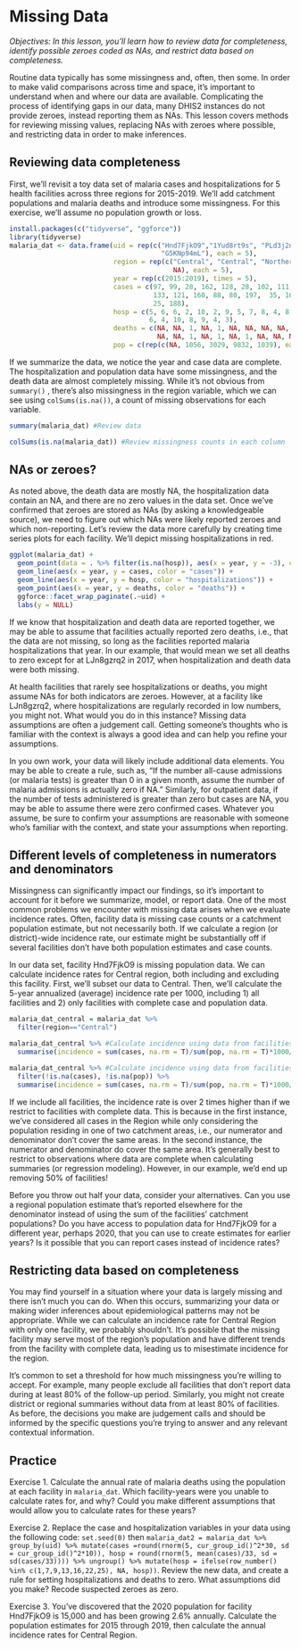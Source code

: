 # Missing Data

*Objectives: In this lesson, you'll learn how to* *review data for completeness, identify possible zeroes coded as NAs, and restrict data based on completeness.*

Routine data typically has some missingness and, often, then some. In order to make valid comparisons across time and space, it's important to understand when and where our data are available. Complicating the process of identifying gaps in our data, many DHIS2 instances do not provide zeroes, instead reporting them as NAs. This lesson covers methods for reviewing missing values, replacing NAs with zeroes where possible, and restricting data in order to make inferences.

## Reviewing data completeness

First, we'll revisit a toy data set of malaria cases and hospitalizations for 5 health facilities across three regions for 2015-2019. We'll add catchment populations and malaria deaths and introduce some missingness. For this exercise, we'll assume no population growth or loss.

```r
install.packages(c("tidyverse", "ggforce"))
library(tidyverse)  
malaria_dat <- data.frame(uid = rep(c("Hnd7FjkO9","1Yud8rt9s", "PLd3j2ncr","LJn8gzrq2",
                                      "G5KNp94mL"), each = 5),
                          region = rep(c("Central", "Central", "Northern", "Southern",
                                         NA), each = 5),
                          year = rep(c(2015:2019), times = 5),
                          cases = c(97, 99, 28, 162, 128, 28, 102, 111, 182, 23, 45, 56,
                                    133, 121, 160, 88, 80, 197,  35, 160, 185, 184, 164, 
                                    25, 188), 
                          hosp = c(5, 6, 6, 2, 10, 2, 9, 5, 7, 8, 4, 8, 3, 4, 2, 5, 6, NA,
                                   6, 4, 10, 8, 9, 4, 3),
                          deaths = c(NA, NA, 1, NA, 1, NA, NA, NA, NA, NA, NA, 1, NA, NA,
                                     NA, NA, 1, NA, 1, NA, 1, NA, NA, NA, 1),
                          pop = c(rep(c(NA, 1056, 3029, 9832, 1039), each = 5)))
```

If we summarize the data, we notice the year and case data are complete. The hospitalization and population data have some missingness, and the death data are almost completely missing. While it's not obvious from `summary()` , there's also missingness in the region variable, which we can see using `colSums(is.na())`, a count of missing observations for each variable.

```r
summary(malaria_dat) #Review data

colSums(is.na(malaria_dat)) #Review missingness counts in each column
```

## NAs or zeroes?

As noted above, the death data are mostly NA, the hospitalization data contain an NA, and there are no zero values in the data set. Once we've confirmed that zeroes are stored as NAs (by asking a knowledgeable source), we need to figure out which NAs were likely reported zeroes and which non-reporting. Let's review the data more carefully by creating time series plots for each facility. We'll depict missing hospitalizations in red.

```r
ggplot(malaria_dat) +
  geom_point(data = . %>% filter(is.na(hosp)), aes(x = year, y = -3), color = "red") +
  geom_line(aes(x = year, y = cases, color = "cases")) +
  geom_line(aes(x = year, y = hosp, color = "hospitalizations")) +
  geom_point(aes(x = year, y = deaths, color = "deaths")) +
  ggforce::facet_wrap_paginate(.~uid) +
  labs(y = NULL)
```

If we know that hospitalization and death data are reported together, we may be able to assume that facilities actually reported zero deaths, i.e., that the data are not missing, so long as the facilities reported malaria hospitalizations that year. In our example, that would mean we set all deaths to zero except for at LJn8gzrq2 in 2017, when hospitalization and death data were both missing.

At health facilities that rarely see hospitalizations or deaths, you might assume NAs for both indicators are zeroes. However, at a facility like LJn8gzrq2, where hospitalizations are regularly recorded in low numbers, you might not. What would you do in this instance? Missing data assumptions are often a judgement call. Getting someone's thoughts who is familiar with the context is always a good idea and can help you refine your assumptions.

In you own work, your data will likely include additional data elements. You may be able to create a rule, such as, "If the number all-cause admissions (or malaria tests) is greater than 0 in a given month, assume the number of malaria admissions is actually zero if NA." Similarly, for outpatient data, if the number of tests administered is greater than zero but cases are NA, you may be able to assume there were zero confirmed cases. Whatever you assume, be sure to confirm your assumptions are reasonable with someone who's familiar with the context, and state your assumptions when reporting.

## Different levels of completeness in numerators and denominators

Missingness can significantly impact our findings, so it's important to account for it before we summarize, model, or report data. One of the most common problems we encounter with missing data arises when we evaluate incidence rates. Often, facility data is missing case counts or a catchment population estimate, but not necessarily both. If we calculate a region (or district)-wide incidence rate, our estimate might be substantially off if several facilities don't have both population estimates and case counts.

In our data set, facility Hnd7FjkO9 is missing population data. We can calculate incidence rates for Central region, both including and excluding this facility. First, we'll subset our data to Central. Then, we'll calculate the 5-year annualized (average) incidence rate per 1000, including 1) all facilities and 2) only facilities with complete case and population data.

```r
malaria_dat_central = malaria_dat %>%
  filter(region=="Central")

malaria_dat_central %>% #Calculate incidence using data from facilities with missing data
  summarise(incidence = sum(cases, na.rm = T)/sum(pop, na.rm = T)*1000/5) #Ignore NAs

malaria_dat_central %>% #Calculate incidence using data from facilities removing rows with missing data
  filter(!is.na(cases), !is.na(pop)) %>%
  summarise(incidence = sum(cases, na.rm = T)/sum(pop, na.rm = T)*1000/5) #Divide by 5 to annualize.
```

If we include all facilities, the incidence rate is over 2 times higher than if we restrict to facilities with complete data. This is because in the first instance, we've considered all cases in the Region while only considering the population residing in one of two catchment areas, i.e., our numerator and denominator don't cover the same areas. In the second instance, the numerator and denominator do cover the same area. It's generally best to restrict to observations where data are complete when calculating summaries (or regression modeling). However, in our example, we'd end up removing 50% of facilities!

Before you throw out half your data, consider your alternatives. Can you use a regional population estimate that's reported elsewhere for the denominator instead of using the sum of the facilities' catchment populations? Do you have access to population data for Hnd7FjkO9 for a different year, perhaps 2020, that you can use to create estimates for earlier years? Is it possible that you can report cases instead of incidence rates?

## Restricting data based on completeness

You may find yourself in a situation where your data is largely missing and there isn't much you can do. When this occurs, summarizing your data or making wider inferences about epidemiological patterns may not be appropriate. While we can calculate an incidence rate for Central Region with only one facility, we probably shouldn't. It's possible that the missing facility may serve most of the region's population and have different trends from the facility with complete data, leading us to misestimate incidence for the region.

It's common to set a threshold for how much missingness you're willing to accept. For example, many people exclude all facilities that don't report data during at least 80% of the follow-up period. Similarly, you might not create district or regional summaries without data from at least 80% of facilities. As before, the decisions you make are judgement calls and should be informed by the specific questions you're trying to answer and any relevant contextual information.

## Practice

Exercise 1. Calculate the annual rate of malaria deaths using the population at each facility in `malaria_dat`. Which facility-years were you unable to calculate rates for, and why? Could you make different assumptions that would allow you to calculate rates for these years?

Exercise 2. Replace the case and hospitalization variables in your data using the following code: `set.seed(0)` then `malaria_dat2 = malaria_dat %>% group_by(uid) %>% mutate(cases =round(rnorm(5, cur_group_id()^2*30, sd = cur_group_id()^2*10)), hosp = round(rnorm(5, mean(cases)/33, sd = sd(cases/33)))) %>% ungroup() %>% mutate(hosp = ifelse(row_number() %in% c(1,7,9,13,16,22,25), NA, hosp))`. Review the new data, and create a rule for setting hospitalizations and deaths to zero. What assumptions did you make? Recode suspected zeroes as zero.

Exercise 3. You've discovered that the 2020 population for facility Hnd7FjkO9 is 15,000 and has been growing 2.6% annually. Calculate the population estimates for 2015 through 2019, then calculate the annual incidence rates for Central Region.
